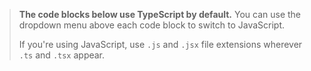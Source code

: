 > **The code blocks below use TypeScript by default.** You can use the dropdown menu above each code block to switch to JavaScript.
> 
> If you're using JavaScript, use `.js` and `.jsx` file extensions wherever `.ts` and `.tsx` appear.
>
